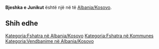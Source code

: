 {{Fshat në 
 | Emri                = Bjeshka e Junikut
 | EmriAlt                = 
 | NAME_SHORT_FORM=      
 | NAME_GENERIC=      Bjeshka
 | NAME_SORT_NAME_RO=      BJESHKAEJUNIKUT
 | FULL_NAME_RO = Bjeshka e Junikut
 | FULL_NAME_ND_RO=Bjeshka e Junikut
 | SORT_NAME_RG=JUNIKUT BJESHKAE
 | FULL_NAME_RG=Junikut, Bjeshka e
 | FULL_NAME_ND_RG=Junikut, Bjeshka e
 | SRP_NAME_SHORT_FORM=      
 | SRP_NAME_GENERIC=      
 | SRP_NAME_SORT_NAME_RO=      
 | SRP_FULL_NAME_RO = 
 | SRP_FULL_NAME_ND_RO=
 | SRP_SORT_NAME_RG=
 | SRP_FULL_NAME_RG=
 | SRP_FULL_NAME_ND_RG=
 | Emri (Rasa dhanore) = 
 | Figura              = 
 | Shteti              = Albania/Kosovo
 | Komuna              = 
 | Kodi postar         = 
 | Sipërfaqja          = 

 | Popullsia           = 

 | Regj. i popullsisë  = 
 | Dend. e popullsisë  = 
 | Faqja zyrtare       = 
 <!--- Koordinatat ----> 
 | Gjerësia            = 42.511667
 | Gjatësia            = 20.154722
 | Lartësia            = 
}}
'''Bjeshka e Junikut''' është një [[]] në [[]] të [[Albania/Kosovo]].

<!-- == Gjeografia == -->
<!-- == Historia == -->
<!-- == Demografia == -->
== Shih edhe ==
{{Komuna }}
{{Kosovo-Administrata-Cung}}

[[Kategoria:Fshatra në Albania/Kosovo]]
[[Kategoria:Fshatra në Kommunes ]]
[[Kategoria:Vendbanime në Albania/Kosovo]]